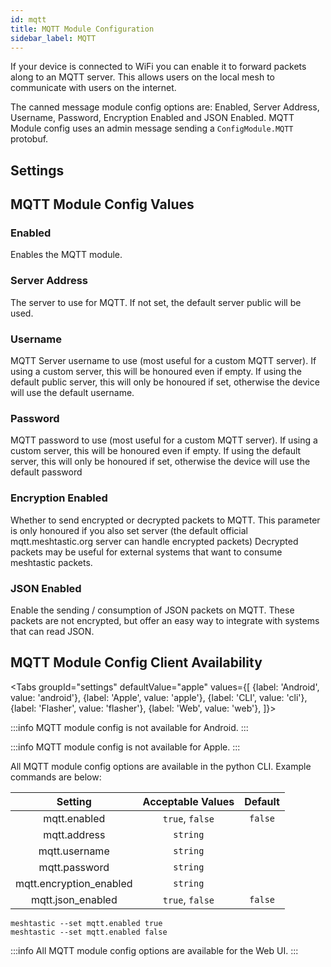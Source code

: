 ```yaml
---
id: mqtt
title: MQTT Module Configuration
sidebar_label: MQTT
---
```



If your device is connected to WiFi you can enable it to forward packets along to an MQTT server. This allows users on the local mesh to communicate with users on the internet.

The canned message module config options are: Enabled, Server Address, Username, Password, Encryption Enabled and JSON Enabled. MQTT Module config uses an admin message sending a `ConfigModule.MQTT` protobuf.

## Settings

 ## MQTT Module Config Values

### Enabled

Enables the MQTT module.

### Server Address

The server to use for MQTT. If not set, the default server public will be used.

### Username

MQTT Server username to use (most useful for a custom MQTT server). If using a custom server, this will be honoured even if empty. If using the default public server, this will only be honoured if set, otherwise the device will use the default username.

### Password

MQTT password to use (most useful for a custom MQTT server). If using a custom server, this will be honoured even if empty. If using the default server, this will only be honoured if set, otherwise the device will use the default password

### Encryption Enabled

Whether to send encrypted or decrypted packets to MQTT. This parameter is only honoured if you also set server (the default official mqtt.meshtastic.org server can handle encrypted packets) Decrypted packets may be useful for external systems that want to consume meshtastic packets.

### JSON Enabled

Enable the sending / consumption of JSON packets on MQTT. These packets are not encrypted, but offer an easy way to integrate with systems that can read JSON.

## MQTT Module Config Client Availability

<Tabs
groupId="settings"
defaultValue="apple"
values={[
{label: 'Android', value: 'android'},
{label: 'Apple', value: 'apple'},
{label: 'CLI', value: 'cli'},
{label: 'Flasher', value: 'flasher'},
{label: 'Web', value: 'web'},
]}>
<TabItem value="android">

:::info
MQTT module config is not available for Android.
:::

</TabItem>
<TabItem value="apple">

:::info
MQTT module config is not available for Apple.
:::

</TabItem>
<TabItem value="cli">

All MQTT module config options are available in the python CLI. Example commands are below:

|     Setting                  |    Acceptable Values     | Default |
| :--------------------------: | :----------------------: | :-----: |
|    mqtt.enabled              |     `true`, `false`      | `false` |
|    mqtt.address              |     `string`             |         |
|    mqtt.username             |     `string`             |         |
|    mqtt.password             |     `string`             |         |
|    mqtt.encryption_enabled   |     `string`             |         |
|    mqtt.json_enabled         |     `true`, `false`      | `false` |

```shell title="Enable/Disable MQTT Module"
meshtastic --set mqtt.enabled true
meshtastic --set mqtt.enabled false
```

  </TabItem>
  <TabItem value="web">

:::info
All MQTT module config options are available for the Web UI.
:::
    
  </TabItem>
</Tabs>